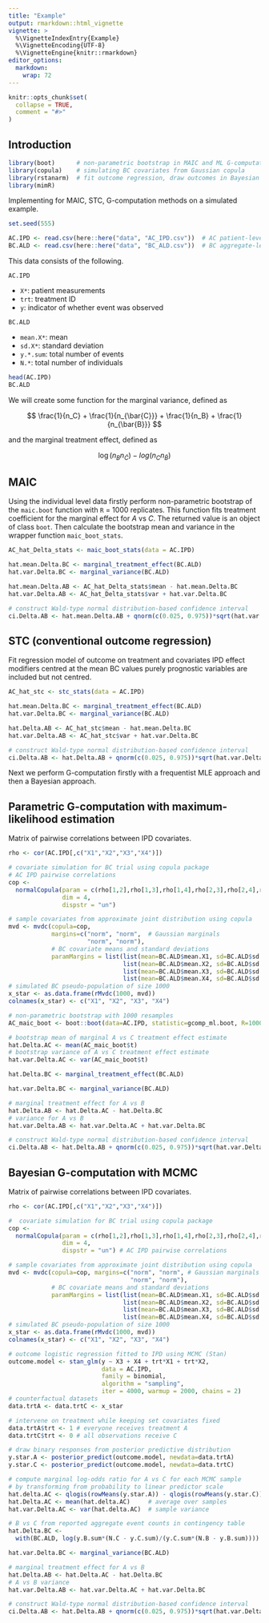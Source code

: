 ```yaml
---
title: "Example"
output: rmarkdown::html_vignette
vignette: >
  %\VignetteIndexEntry{Example}
  %\VignetteEncoding{UTF-8}
  %\VignetteEngine{knitr::rmarkdown}
editor_options: 
  markdown: 
    wrap: 72
---
```


```r
knitr::opts_chunk$set(
  collapse = TRUE,
  comment = "#>"
)
```

## Introduction

```r
library(boot)      # non-parametric bootstrap in MAIC and ML G-computation
library(copula)    # simulating BC covariates from Gaussian copula
library(rstanarm)  # fit outcome regression, draw outcomes in Bayesian G-computation
library(mimR)
```

Implementing for MAIC, STC, G-computation methods on a simulated example.

```r
set.seed(555)

AC.IPD <- read.csv(here::here("data", "AC_IPD.csv"))  # AC patient-level data
BC.ALD <- read.csv(here::here("data", "BC_ALD.csv"))  # BC aggregate-level data
```

This data consists of the following.

`AC.IPD`

-   `X*`: patient measurements
-   `trt`: treatment ID
-   `y`: indicator of whether event was observed

`BC.ALD`

-   `mean.X*`: mean
-   `sd.X*`: standard deviation
-   `y.*.sum`: total number of events
-   `N.*`: total number of individuals

```r
head(AC.IPD)
BC.ALD
```

We will create some function for the marginal variance, defined as

$$
\frac{1}{n_C} + \frac{1}{n_{\bar{C}}} + \frac{1}{n_B} + \frac{1}{n_{\bar{B}}}
$$

and the marginal treatment effect, defined as

$$
\log(n_B n_{\bar{C}}) - log(n_C n_{\bar{B}})
$$


## MAIC

Using the individual level data firstly perform non-parametric bootstrap
of the `maic.boot` function with `R` = 1000 replicates. This function
fits treatment coefficient for the marginal effect for $A$ vs $C$.
The returned value is an object of class `boot`. Then calculate the bootstrap mean and variance
in the wrapper function `maic_boot_stats`.

```r
AC_hat_Delta_stats <- maic_boot_stats(data = AC.IPD) 

hat.mean.Delta.BC <- marginal_treatment_effect(BC.ALD)
hat.var.Delta.BC <- marginal_variance(BC.ALD)

hat.mean.Delta.AB <- AC_hat_Delta_stats$mean - hat.mean.Delta.BC
hat.var.Delta.AB <- AC_hat_Delta_stats$var + hat.var.Delta.BC

# construct Wald-type normal distribution-based confidence interval
ci.Delta.AB <- hat.mean.Delta.AB + qnorm(c(0.025, 0.975))*sqrt(hat.var.Delta.AB)
```

## STC (conventional outcome regression)

Fit regression model of outcome on treatment and covariates
IPD effect modifiers centred at the mean BC values
purely prognostic variables are included but not centred.

```r
AC_hat_stc <- stc_stats(data = AC.IPD)

hat.mean.Delta.BC <- marginal_treatment_effect(BC.ALD)
hat.var.Delta.BC <- marginal_variance(BC.ALD)

hat.Delta.AB <- AC_hat_stc$mean - hat.mean.Delta.BC
hat.var.Delta.AB <- AC_hat_stc$var + hat.var.Delta.BC

# construct Wald-type normal distribution-based confidence interval
ci.Delta.AB <- hat.Delta.AB + qnorm(c(0.025, 0.975))*sqrt(hat.var.Delta.AB)
```

Next we perform G-computation firstly with a frequentist MLE approach and then a Bayesian approach.

## Parametric G-computation with maximum-likelihood estimation 

Matrix of pairwise correlations between IPD covariates.

```r
rho <- cor(AC.IPD[,c("X1","X2","X3","X4")])

# covariate simulation for BC trial using copula package
# AC IPD pairwise correlations
cop <-
  normalCopula(param = c(rho[1,2],rho[1,3],rho[1,4],rho[2,3],rho[2,4],rho[3,4]),
               dim = 4,
               dispstr = "un")

# sample covariates from approximate joint distribution using copula
mvd <- mvdc(copula=cop,
            margins=c("norm", "norm",  # Gaussian marginals
                      "norm", "norm"),
            # BC covariate means and standard deviations
            paramMargins = list(list(mean=BC.ALD$mean.X1, sd=BC.ALD$sd.X1),
                                list(mean=BC.ALD$mean.X2, sd=BC.ALD$sd.X2),
                                list(mean=BC.ALD$mean.X3, sd=BC.ALD$sd.X3),
                                list(mean=BC.ALD$mean.X4, sd=BC.ALD$sd.X4)))
# simulated BC pseudo-population of size 1000
x_star <- as.data.frame(rMvdc(1000, mvd))
colnames(x_star) <- c("X1", "X2", "X3", "X4")

# non-parametric bootstrap with 1000 resamples
AC_maic_boot <- boot::boot(data=AC.IPD, statistic=gcomp_ml.boot, R=1000)

# bootstrap mean of marginal A vs C treatment effect estimate
hat.Delta.AC <- mean(AC_maic_boot$t)
# bootstrap variance of A vs C treatment effect estimate
hat.var.Delta.AC <- var(AC_maic_boot$t)

hat.Delta.BC <- marginal_treatment_effect(BC.ALD)

hat.var.Delta.BC <- marginal_variance(BC.ALD)

# marginal treatment effect for A vs B
hat.Delta.AB <- hat.Delta.AC - hat.Delta.BC
# variance for A vs B
hat.var.Delta.AB <- hat.var.Delta.AC + hat.var.Delta.BC

# construct Wald-type normal distribution-based confidence interval
ci.Delta.AB <- hat.Delta.AB + qnorm(c(0.025, 0.975))*sqrt(hat.var.Delta.AB)
```


## Bayesian G-computation with MCMC 

Matrix of pairwise correlations between IPD covariates.

```r
rho <- cor(AC.IPD[,c("X1","X2","X3","X4")])

#  covariate simulation for BC trial using copula package
cop <-
  normalCopula(param = c(rho[1,2],rho[1,3],rho[1,4],rho[2,3],rho[2,4],rho[3,4]),
               dim = 4,
               dispstr = "un") # AC IPD pairwise correlations

# sample covariates from approximate joint distribution using copula
mvd <- mvdc(copula=cop, margins=c("norm", "norm", # Gaussian marginals
                                  "norm", "norm"),
            # BC covariate means and standard deviations
            paramMargins = list(list(mean=BC.ALD$mean.X1, sd=BC.ALD$sd.X1),
                                list(mean=BC.ALD$mean.X2, sd=BC.ALD$sd.X2),
                                list(mean=BC.ALD$mean.X3, sd=BC.ALD$sd.X3),
                                list(mean=BC.ALD$mean.X4, sd=BC.ALD$sd.X4)))
# simulated BC pseudo-population of size 1000
x_star <- as.data.frame(rMvdc(1000, mvd))
colnames(x_star) <- c("X1", "X2", "X3", "X4")

# outcome logistic regression fitted to IPD using MCMC (Stan)
outcome.model <- stan_glm(y ~ X3 + X4 + trt*X1 + trt*X2,
                          data = AC.IPD,
                          family = binomial,
                          algorithm = "sampling",
                          iter = 4000, warmup = 2000, chains = 2)
# counterfactual datasets
data.trtA <- data.trtC <- x_star

# intervene on treatment while keeping set covariates fixed
data.trtA$trt <- 1 # everyone receives treatment A
data.trtC$trt <- 0 # all observations receive C

# draw binary responses from posterior predictive distribution
y.star.A <- posterior_predict(outcome.model, newdata=data.trtA)
y.star.C <- posterior_predict(outcome.model, newdata=data.trtC)

# compute marginal log-odds ratio for A vs C for each MCMC sample
# by transforming from probability to linear predictor scale
hat.delta.AC <- qlogis(rowMeans(y.star.A)) - qlogis(rowMeans(y.star.C))
hat.Delta.AC <- mean(hat.delta.AC)     # average over samples
hat.var.Delta.AC <- var(hat.delta.AC)  # sample variance

# B vs C from reported aggregate event counts in contingency table
hat.Delta.BC <-
  with(BC.ALD, log(y.B.sum*(N.C - y.C.sum)/(y.C.sum*(N.B - y.B.sum))))

hat.var.Delta.BC <- marginal_variance(BC.ALD)

# marginal treatment effect for A vs B
hat.Delta.AB <- hat.Delta.AC - hat.Delta.BC
# A vs B variance
hat.var.Delta.AB <- hat.var.Delta.AC + hat.var.Delta.BC

# construct Wald-type normal distribution-based confidence interval
ci.Delta.AB <- hat.Delta.AB + qnorm(c(0.025, 0.975))*sqrt(hat.var.Delta.AB)
```

